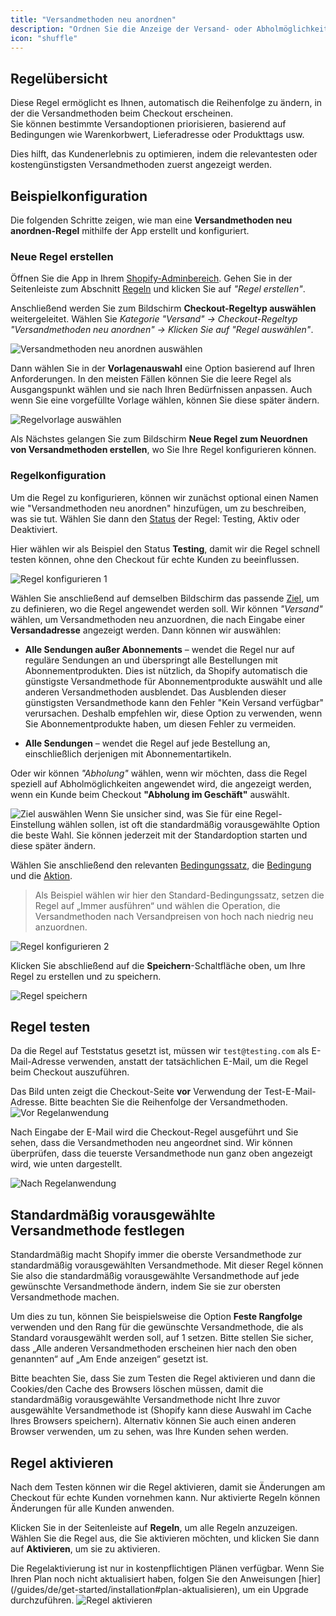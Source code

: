 ```yaml
---
title: "Versandmethoden neu anordnen"
description: "Ordnen Sie die Anzeige der Versand- oder Abholmöglichkeiten beim Checkout unter bestimmten Bedingungen neu."
icon: "shuffle"
---
```


## Regelübersicht

Diese Regel ermöglicht es Ihnen, automatisch die Reihenfolge zu ändern, in der die Versandmethoden beim Checkout erscheinen.  
Sie können bestimmte Versandoptionen priorisieren, basierend auf Bedingungen wie Warenkorbwert, Lieferadresse oder Produkttags usw.

Dies hilft, das Kundenerlebnis zu optimieren, indem die relevantesten oder kostengünstigsten Versandmethoden zuerst angezeigt werden.

## Beispielkonfiguration

Die folgenden Schritte zeigen, wie man eine **Versandmethoden neu anordnen-Regel** mithilfe der App erstellt und konfiguriert.

### Neue Regel erstellen

Öffnen Sie die App in Ihrem [Shopify-Adminbereich](/guides/de/get-started/installation#app-öffnen). Gehen Sie in der Seitenleiste zum Abschnitt [Regeln](/guides/de/get-started/quickstart#erstellen-einer-beispielregel) und klicken Sie auf _"Regel erstellen"_.

Anschließend werden Sie zum Bildschirm **Checkout-Regeltyp auswählen** weitergeleitet. Wählen Sie _Kategorie "Versand" → Checkout-Regeltyp "Versandmethoden neu anordnen" → Klicken Sie auf "Regel auswählen"_.

<img
  src="/images/essentials/shipping/select-reorder-shipping-methods.webp"
  alt="Versandmethoden neu anordnen auswählen"
/>

Dann wählen Sie in der **Vorlagenauswahl** eine Option basierend auf Ihren Anforderungen. In den meisten Fällen können Sie die leere Regel als Ausgangspunkt wählen und sie nach Ihren Bedürfnissen anpassen. Auch wenn Sie eine vorgefüllte Vorlage wählen, können Sie diese später ändern.

<img
  src="/images/shared/select-rule-template.webp"
  alt="Regelvorlage auswählen"
/>

Als Nächstes gelangen Sie zum Bildschirm **Neue Regel zum Neuordnen von Versandmethoden erstellen**, wo Sie Ihre Regel konfigurieren können.

### Regelkonfiguration

Um die Regel zu konfigurieren, können wir zunächst optional einen Namen wie "Versandmethoden neu anordnen" hinzufügen, um zu beschreiben, was sie tut. Wählen Sie dann den [Status](/guides/de/get-started/concepts#status) der Regel: Testing, Aktiv oder Deaktiviert.

Hier wählen wir als Beispiel den Status **Testing**, damit wir die Regel schnell testen können, ohne den Checkout für echte Kunden zu beeinflussen.

<img src="/images/shared/rule-configure-1.webp" alt="Regel konfigurieren 1" />

Wählen Sie anschließend auf demselben Bildschirm das passende [Ziel](/guides/de/get-started/concepts#ziel), um zu definieren, wo die Regel angewendet werden soll. Wir können _"Versand"_ wählen, um Versandmethoden neu anzuordnen, die nach Eingabe einer **Versandadresse** angezeigt werden. Dann können wir auswählen:

- **Alle Sendungen außer Abonnements** – wendet die Regel nur auf reguläre Sendungen an und überspringt alle Bestellungen mit Abonnementprodukten. Dies ist nützlich, da Shopify automatisch die günstigste Versandmethode für Abonnementprodukte auswählt und alle anderen Versandmethoden ausblendet. Das Ausblenden dieser günstigsten Versandmethode kann den Fehler "Kein Versand verfügbar" verursachen. Deshalb empfehlen wir, diese Option zu verwenden, wenn Sie Abonnementprodukte haben, um diesen Fehler zu vermeiden.

- **Alle Sendungen** – wendet die Regel auf jede Bestellung an, einschließlich derjenigen mit Abonnementartikeln.

Oder wir können _"Abholung"_ wählen, wenn wir möchten, dass die Regel speziell auf Abholmöglichkeiten angewendet wird, die angezeigt werden, wenn ein Kunde beim Checkout **"Abholung im Geschäft"** auswählt.

<img src="/images/essentials/shipping/select-target.webp" alt="Ziel auswählen" />

<Info>
  Wenn Sie unsicher sind, was Sie für eine Regel-Einstellung wählen sollen, ist oft die standardmäßig vorausgewählte Option die beste Wahl. Sie können jederzeit mit der Standardoption starten und diese später ändern.
</Info>

Wählen Sie anschließend den relevanten [Bedingungssatz](/guides/de/get-started/concepts#bedingungsset), die [Bedingung](/guides/de/get-started/concepts#bedingungen-das-“wann”) und die [Aktion](/guides/de/get-started/concepts#aktion-das-“was”).

> Als Beispiel wählen wir hier den Standard-Bedingungssatz, setzen die Regel auf „Immer ausführen“ und wählen die Operation, die Versandmethoden nach Versandpreisen von hoch nach niedrig neu anzuordnen.

<img src="/images/shared/rule-configure-2.webp" alt="Regel konfigurieren 2" />

Klicken Sie abschließend auf die <b>Speichern</b>-Schaltfläche oben, um Ihre Regel zu erstellen und zu speichern.

<img src="/images/shared/save-rule.webp" alt="Regel speichern" />

## Regel testen

Da die Regel auf Teststatus gesetzt ist, müssen wir `test@testing.com` als E-Mail-Adresse verwenden, anstatt der tatsächlichen E-Mail, um die Regel beim Checkout auszuführen.

<Warning>
  Das Bild unten zeigt die Checkout-Seite <b>vor</b> Verwendung der Test-E-Mail-Adresse. Bitte beachten Sie die Reihenfolge der Versandmethoden.
</Warning>

<img src="/images/shared/before-rule-apply.webp" alt="Vor Regelanwendung" />

Nach Eingabe der E-Mail wird die Checkout-Regel ausgeführt und Sie sehen, dass die Versandmethoden neu angeordnet sind. Wir können überprüfen, dass die teuerste Versandmethode nun ganz oben angezeigt wird, wie unten dargestellt.

<img src="/images/shared/after-rule-apply.webp" alt="Nach Regelanwendung" />

## Standardmäßig vorausgewählte Versandmethode festlegen

Standardmäßig macht Shopify immer die oberste Versandmethode zur standardmäßig vorausgewählten Versandmethode. Mit dieser Regel können Sie also die standardmäßig vorausgewählte Versandmethode auf jede gewünschte Versandmethode ändern, indem Sie sie zur obersten Versandmethode machen.

Um dies zu tun, können Sie beispielsweise die Option **Feste Rangfolge** verwenden und den Rang für die gewünschte Versandmethode, die als Standard vorausgewählt werden soll, auf 1 setzen. Bitte stellen Sie sicher, dass „Alle anderen Versandmethoden erscheinen hier nach den oben genannten“ auf „Am Ende anzeigen“ gesetzt ist.

<Warning>
  Bitte beachten Sie, dass Sie zum Testen die Regel aktivieren und dann die Cookies/den Cache des Browsers löschen müssen, damit die standardmäßig vorausgewählte Versandmethode nicht Ihre zuvor ausgewählte Versandmethode ist (Shopify kann diese Auswahl im Cache Ihres Browsers speichern). Alternativ können Sie auch einen anderen Browser verwenden, um zu sehen, was Ihre Kunden sehen werden.
</Warning>

## Regel aktivieren

Nach dem Testen können wir die Regel aktivieren, damit sie Änderungen am Checkout für echte Kunden vornehmen kann. Nur aktivierte Regeln können Änderungen für alle Kunden anwenden.

Klicken Sie in der Seitenleiste auf **Regeln**, um alle Regeln anzuzeigen. Wählen Sie die Regel aus, die Sie aktivieren möchten, und klicken Sie dann auf **Aktivieren**, um sie zu aktivieren.

<Warning>
  Die Regelaktivierung ist nur in kostenpflichtigen Plänen verfügbar. Wenn Sie Ihren Plan noch nicht aktualisiert haben, folgen Sie den Anweisungen [hier](/guides/de/get-started/installation#plan-aktualisieren), um ein Upgrade durchzuführen.
</Warning>

<img src="/images/shared/activate-the-rule.webp" alt="Regel aktivieren" />
